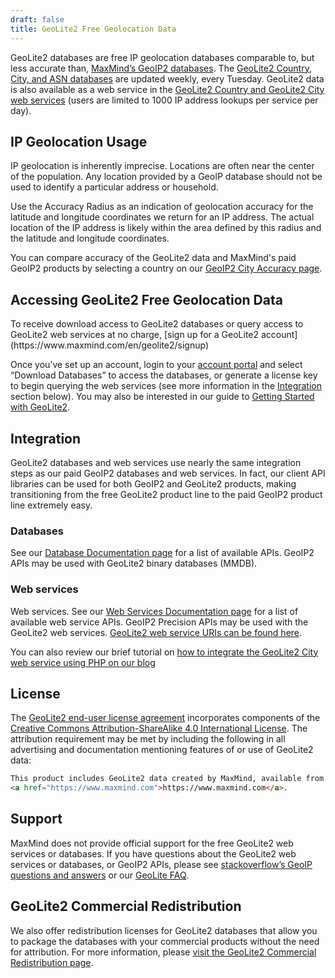 ```yaml
---
draft: false
title: GeoLite2 Free Geolocation Data
---
```



GeoLite2 databases are free IP geolocation databases comparable to, but less
accurate than, [MaxMind’s GeoIP2
databases](https://www.maxmind.com/en/geoip2-databases). The [GeoLite2 Country,
City, and ASN
databases](/pdf-files/GeoLite2-IP-MetaData-Databases-Comparison-Chart.pdf) are
updated weekly, every Tuesday. GeoLite2 data is also available as a web service
in the [GeoLite2 Country and GeoLite2 City web
services](GeoLite2-and-GeoIP2-Precision-Web-Services-Comparison.pdf) (users are
limited to 1000 IP address lookups per service per day).

## IP Geolocation Usage

IP geolocation is inherently imprecise. Locations are often near the center of
the population. Any location provided by a GeoIP database should not be used
to identify a particular address or household.

Use the Accuracy Radius as an indication of geolocation accuracy for the
latitude and longitude coordinates we return for an IP address. The actual
location of the IP address is likely within the area defined by this radius and
the latitude and longitude coordinates.

You can compare accuracy of the GeoLite2 data and MaxMind's paid GeoIP2
products by selecting a country on our [GeoIP2 City Accuracy
page](https://www.maxmind.com/en/geoip2-city-accuracy-comparison).

## Accessing GeoLite2 Free Geolocation Data

<Alert type="info">
To receive download access to GeoLite2 databases or query access to GeoLite2
web services at no charge, [sign up for a GeoLite2
account](https://www.maxmind.com/en/geolite2/signup)
</Alert>

Once you’ve set up an account, login to your [account
portal](https://www.maxmind.com/en/account/login) and select “Download
Databases” to access the databases, or generate a license key to begin querying
the web services (see more information in the [Integration](#integration)
section below). You may also be interested in our guide to [Getting Started
with GeoLite2](https://support.maxmind.com/getting-started-with-geolite2/).

## Integration

GeoLite2 databases and web services use nearly the same integration steps as
our paid GeoIP2 databases and web services.  In fact, our client API libraries
can be used for both GeoIP2 and GeoLite2 products, making transitioning from
the free GeoLite2 product line to the paid GeoIP2 product line extremely easy.

### Databases

See our [Database Documentation
page](/geoip/docs/databases#official-api-clients) for a list of available APIs.
GeoIP2 APIs may be used with GeoLite2 binary databases (MMDB).

### Web services 

Web services. See our [Web Services Documentation
page](/geoip/docs/web-services) for a list of available web
service APIs. GeoIP2 Precision APIs may be used with the GeoLite2 web services.
[GeoLite2 web service URIs can be found here](/geoip/docs/web-services/requests#geolite2-endpoints).

You can also review our brief tutorial on [how to integrate the GeoLite2 City
web service using PHP on our
blog](https://blog.maxmind.com/2021/01/11/integrating-maxminds-free-and-paid-ip-geolocation-web-services-in-php/)

## License
The [GeoLite2 end-user license
agreement](https://www.maxmind.com/en/geolite2/eula) incorporates components of
the [Creative Commons Attribution-ShareAlike 4.0 International
License](https://creativecommons.org/licenses/by-sa/4.0/). The attribution
requirement may be met by including the following in all advertising and
documentation mentioning features of or use of GeoLite2 data:

```html
This product includes GeoLite2 data created by MaxMind, available from
<a href="https://www.maxmind.com">https://www.maxmind.com</a>.
```

## Support

MaxMind does not provide official support for the free GeoLite2 web services or
databases. If you have questions about the GeoLite2 web services or databases,
or GeoIP2 APIs, please see [stackoverflow’s GeoIP questions and
answers](https://stackoverflow.com/questions/tagged/geoip) or our [GeoLite
FAQ](https://support.maxmind.com/geolite-faq/).

## GeoLite2 Commercial Redistribution
We also offer redistribution licenses for GeoLite2 databases that allow you to
package the databases with your commercial products without the need for
attribution. For more information, please [visit the GeoLite2 Commercial
Redistribution
page](https://www.maxmind.com/en/geolite2-commercial-redistribution).


